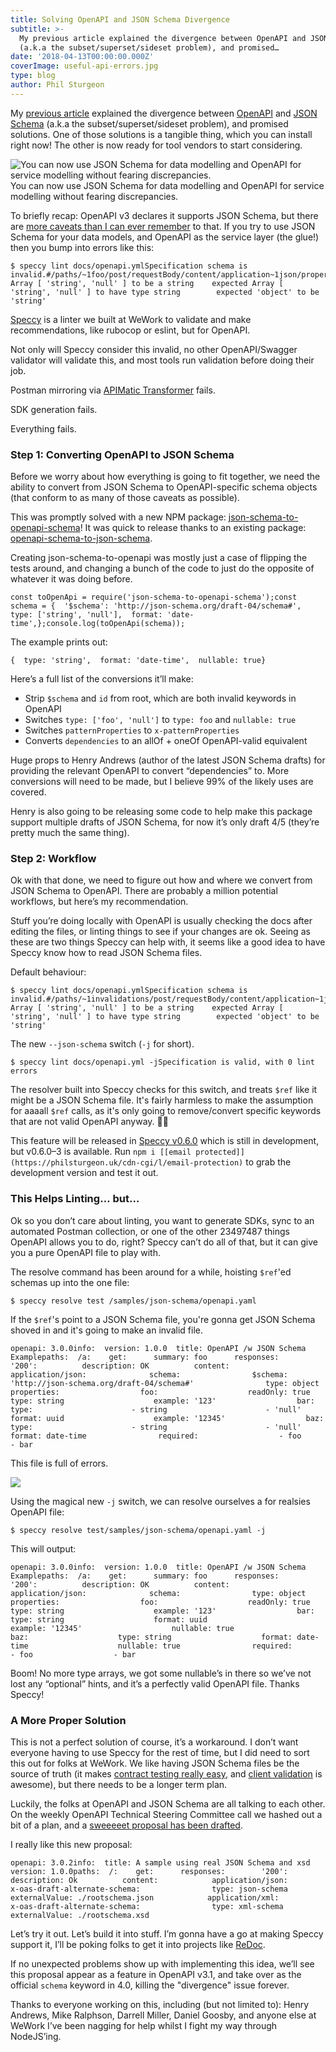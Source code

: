 ```yaml
---
title: Solving OpenAPI and JSON Schema Divergence
subtitle: >-
  My previous article explained the divergence between OpenAPI and JSON Schema
  (a.k.a the subset/superset/sideset problem), and promised…
date: '2018-04-13T00:00:00.000Z'
coverImage: useful-api-errors.jpg
type: blog
author: Phil Sturgeon
---
```


My [previous article](https://blog.apisyouwonthate.com/openapi-and-json-schema-divergence-part-1-1daf6678d86e) explained the divergence between [OpenAPI](https://github.com/OAI/OpenAPI-Specification) and [JSON Schema](http://json-schema.org/) (a.k.a the subset/superset/sideset problem), and promised solutions. One of those solutions is a tangible thing, which you can install right now! The other is now ready for tool vendors to start considering.

![You can now use JSON Schema for data modelling and OpenAPI for service modelling without fearing discrepancies.](https://cdn-images-1.medium.com/max/800/1*ngAz-UhQv0MQenev0uBtFw.png)
You can now use JSON Schema for data modelling and OpenAPI for service modelling without fearing discrepancies.

To briefly recap: OpenAPI v3 declares it supports JSON Schema, but there are [more caveats than I can ever remember](https://swagger.io/docs/specification/data-models/keywords/) to that. If you try to use JSON Schema for your data models, and OpenAPI as the service layer (the glue!) then you bump into errors like this:

```
$ speccy lint docs/openapi.ymlSpecification schema is invalid.#/paths/~1foo/post/requestBody/content/application~1json/properties/user_uuidexpected Array [ 'string', 'null' ] to be a string    expected Array [ 'string', 'null' ] to have type string        expected 'object' to be 'string'
```

[Speccy](https://github.com/wework/speccy) is a linter we built at WeWork to validate and make recommendations, like rubocop or eslint, but for OpenAPI.

Not only will Speccy consider this invalid, no other OpenAPI/Swagger validator will validate this, and most tools run validation before doing their job.

Postman mirroring via [APIMatic Transformer](https://apimatic.io/transformer) fails.

SDK generation fails.

Everything fails.

### Step 1: Converting OpenAPI to JSON Schema

Before we worry about how everything is going to fit together, we need the ability to convert from JSON Schema to OpenAPI-specific schema objects (that conform to as many of those caveats as possible).

This was promptly solved with a new NPM package: [json-schema-to-openapi-schema](https://github.com/wework/json-schema-to-openapi-schema)! It was quick to release thanks to an existing package: [openapi-schema-to-json-schema](https://github.com/mikunn/openapi-schema-to-json-schema).

Creating json-schema-to-openapi was mostly just a case of flipping the tests around, and changing a bunch of the code to just do the opposite of whatever it was doing before.

```
const toOpenApi = require('json-schema-to-openapi-schema');const schema = {  '$schema': 'http://json-schema.org/draft-04/schema#',  type: ['string', 'null'],  format: 'date-time',};console.log(toOpenApi(schema));
```

The example prints out:

```
{  type: 'string',  format: 'date-time',  nullable: true}
```

Here’s a full list of the conversions it’ll make:

*   Strip `$schema` and `id` from root, which are both invalid keywords in OpenAPI
*   Switches `type: ['foo', 'null']` to `type: foo` and `nullable: true`
*   Switches `patternProperties` to `x-patternProperties`
*   Converts `dependencies` to an allOf + oneOf OpenAPI-valid equivalent

Huge props to Henry Andrews (author of the latest JSON Schema drafts) for providing the relevant OpenAPI to convert “dependencies” to. More conversions will need to be made, but I believe 99% of the likely uses are covered.

Henry is also going to be releasing some code to help make this package support multiple drafts of JSON Schema, for now it’s only draft 4/5 (they’re pretty much the same thing).

### Step 2: Workflow

Ok with that done, we need to figure out how and where we convert from JSON Schema to OpenAPI. There are probably a million potential workflows, but here’s my recommendation.

Stuff you’re doing locally with OpenAPI is usually checking the docs after editing the files, or linting things to see if your changes are ok. Seeing as these are two things Speccy can help with, it seems like a good idea to have Speccy know how to read JSON Schema files.

Default behaviour:

```
$ speccy lint docs/openapi.ymlSpecification schema is invalid.#/paths/~1invalidations/post/requestBody/content/application~1json/properties/user_uuidexpected Array [ 'string', 'null' ] to be a string    expected Array [ 'string', 'null' ] to have type string        expected 'object' to be 'string'
```

The new `--json-schema` switch (`-j` for short).

```
$ speccy lint docs/openapi.yml -jSpecification is valid, with 0 lint errors
```

The resolver built into Speccy checks for this switch, and treats `$ref` like it might be a JSON Schema file. It's fairly harmless to make the assumption for aaaall `$ref` calls, as it's only going to remove/convert specific keywords that are not valid OpenAPI anyway. 👍🏼

This feature will be released in [Speccy v0.6.0](https://github.com/wework/speccy/milestone/4) which is still in development, but v0.6.0–3 is available. Run `npm i [[email protected]](https://philsturgeon.uk/cdn-cgi/l/email-protection)` to grab the development version and test it out.

### This Helps Linting… but…

Ok so you don’t care about linting, you want to generate SDKs, sync to an automated Postman collection, or one of the other 23497487 things OpenAPI allows you to do, right? Speccy can’t do all of that, but it can give you a pure OpenAPI file to play with.

The resolve command has been around for a while, hoisting `$ref`'ed schemas up into the one file:

```
$ speccy resolve test /samples/json-schema/openapi.yaml
```

If the `$ref`'s point to a JSON Schema file, you're gonna get JSON Schema shoved in and it's going to make an invalid file.

```
openapi: 3.0.0info:  version: 1.0.0  title: OpenAPI /w JSON Schema Examplepaths:  /a:    get:      summary: foo      responses:        '200':          description: OK          content:            application/json:              schema:                $schema: 'http://json-schema.org/draft-04/schema#'                type: object                properties:                  foo:                    readOnly: true                    type: string                    example: '123'                  bar:                    type:                      - string                      - 'null'                    format: uuid                    example: '12345'                  baz:                    type:                      - string                      - 'null'                    format: date-time                required:                  - foo                  - bar
```

This file is full of errors.

![](https://cdn-images-1.medium.com/max/800/0*5GUsLlFADikOMSb6.png)

Using the magical new `-j` switch, we can resolve ourselves a for realsies OpenAPI file:

```
$ speccy resolve test/samples/json-schema/openapi.yaml -j
```

This will output:

```
openapi: 3.0.0info:  version: 1.0.0  title: OpenAPI /w JSON Schema Examplepaths:  /a:    get:      summary: foo      responses:        '200':          description: OK          content:            application/json:              schema:                type: object                properties:                  foo:                    readOnly: true                    type: string                    example: '123'                  bar:                    type: string                    format: uuid                    example: '12345'                    nullable: true                  baz:                    type: string                    format: date-time                    nullable: true                required:                  - foo                  - bar
```

Boom! No more type arrays, we got some nullable’s in there so we’ve not lost any “optional” hints, and it’s a perfectly valid OpenAPI file. Thanks Speccy!

### A More Proper Solution

This is not a perfect solution of course, it’s a workaround. I don’t want everyone having to use Speccy for the rest of time, but I did need to sort this out for folks at WeWork. We like having JSON Schema files be the source of truth (it makes [contract testing really easy](https://github.com/thoughtbot/json_matchers), and [client validation](https://blog.apisyouwonthate.com/the-many-amazing-uses-of-json-schema-client-side-validation-c78a11fbde45) is awesome), but there needs to be a longer term plan.

Luckily, the folks at OpenAPI and JSON Schema are all talking to each other. On the weekly OpenAPI Technical Steering Committee call we hashed out a bit of a plan, and a [sweeeeet proposal has been drafted](https://github.com/OAI/OpenAPI-Specification/issues/1532).

I really like this new proposal:

```
openapi: 3.0.2info:  title: A sample using real JSON Schema and xsd  version: 1.0.0paths:  /:    get:      responses:        '200':          description: Ok          content:            application/json:              x-oas-draft-alternate-schema:                type: json-schema                externalValue: ./rootschema.json            application/xml:              x-oas-draft-alternate-schema:                type: xml-schema                externalValue: ./rootschema.xsd
```

Let’s try it out. Let’s build it into stuff. I’m gonna have a go at making Speccy support it, I’ll be poking folks to get it into projects like [ReDoc](https://rebilly.github.io/ReDoc/).

If no unexpected problems show up with implementing this idea, we’ll see this proposal appear as a feature in OpenAPI v3.1, and take over as the official `schema` keyword in 4.0, killing the "divergence" issue forever.

Thanks to everyone working on this, including (but not limited to): Henry Andrews, Mike Ralphson, Darrell Miller, Daniel Goosby, and anyone else at WeWork I’ve been nagging for help whilst I fight my way through NodeJS’ing.